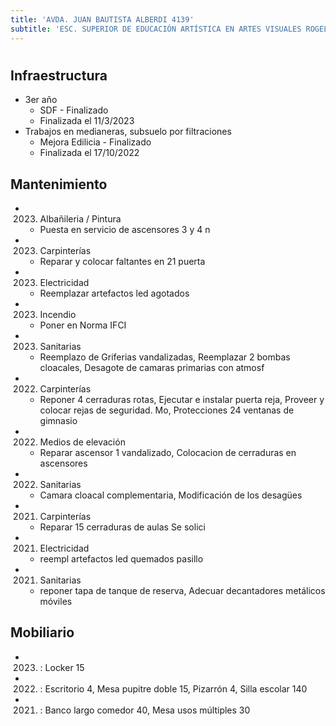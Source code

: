 ```yaml
---
title: 'AVDA. JUAN BAUTISTA ALBERDI 4139'
subtitle: 'ESC. SUPERIOR DE EDUCACIÓN ARTÍSTICA EN ARTES VISUALES ROGELIO YRURTIA - EPC N° 23'
---
```


#
## Infraestructura

* 3er año 
    + SDF - Finalizado 
    + Finalizada el 11/3/2023 


* Trabajos en  medianeras, subsuelo por filtraciones 
    + Mejora Edilicia - Finalizado 
    + Finalizada el 17/10/2022 






## Mantenimiento

*  (2023) Albañileria / Pintura 
    + Puesta en servicio de ascensores 3 y 4 n

*  (2023) Carpinterías 
    + Reparar y colocar faltantes en 21 puerta

*  (2023) Electricidad 
    + Reemplazar artefactos led agotados

*  (2023) Incendio 
    + Poner en Norma IFCI

*  (2023) Sanitarias 
    + Reemplazo de Griferias vandalizadas, Reemplazar 2 bombas cloacales, Desagote de camaras primarias con atmosf

*  (2022) Carpinterías 
    + Reponer 4 cerraduras rotas, Ejecutar e instalar puerta reja, Proveer y colocar rejas de seguridad. Mo, Protecciones 24 ventanas de gimnasio

*  (2022) Medios de elevación 
    + Reparar ascensor 1 vandalizado, Colocacion de cerraduras en ascensores

*  (2022) Sanitarias 
    + Camara cloacal complementaria, Modificación  de los desagües

*  (2021) Carpinterías 
    + Reparar 15 cerraduras de aulas Se solici

*  (2021) Electricidad 
    + reempl artefactos led quemados pasillo

*  (2021) Sanitarias 
    + reponer tapa de tanque de reserva, Adecuar decantadores metálicos móviles





## Mobiliario

*  (2023) : Locker 15 

*  (2022) : Escritorio 4, Mesa pupitre doble 15, Pizarrón 4, Silla escolar 140 

*  (2021) : Banco largo comedor 40, Mesa usos múltiples 30 




